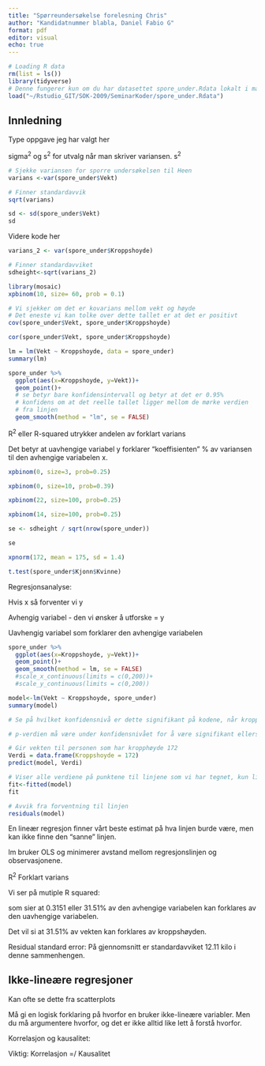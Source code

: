 ```yaml
---
title: "Spørreundersøkelse forelesning Chris"
author: "Kandidatnummer blabla, Daniel Fabio G"
format: pdf  
editor: visual
echo: true
---
```


```r
# Loading R data
rm(list = ls())
library(tidyverse)
# Denne fungerer kun om du har datasettet spore_under.Rdata lokalt i mappen din
load("~/Rstudio_GIT/SOK-2009/SeminarKoder/spore_under.Rdata")
```

## Innledning

Type oppgave jeg har valgt her

sigma^2^ og s^2^ for utvalg når man skriver variansen. s^2^

```r
# Sjekke variansen for sporre undersøkelsen til Heen
varians <-var(spore_under$Vekt)

# Finner standardavvik
sqrt(varians)

```

```r
sd <- sd(spore_under$Vekt)
sd
```

Videre kode her

```r
varians_2 <- var(spore_under$Kroppshoyde)

# Finner standardavviket
sdheight<-sqrt(varians_2)
```

```r
library(mosaic)
xpbinom(10, size= 60, prob = 0.1)
```

```r
# Vi sjekker om det er kovarians mellom vekt og høyde
# Det eneste vi kan tolke over dette tallet er at det er positivt
cov(spore_under$Vekt, spore_under$Kroppshoyde)
```

```r
cor(spore_under$Vekt, spore_under$Kroppshoyde)
```

```r
lm = lm(Vekt ~ Kroppshoyde, data = spore_under)
summary(lm)
```

```r
spore_under %>%
  ggplot(aes(x=Kroppshoyde, y=Vekt))+
  geom_point()+
  # se betyr bare konfidensintervall og betyr at det er 0.95%
  # konfidens om at det reelle tallet ligger mellom de mørke verdien
  # fra linjen
  geom_smooth(method = "lm", se = FALSE)
```

R^2^ eller R-squared utrykker andelen av forklart varians

Det betyr at uavhengige variabel y forklarer "koeffisienten" % av variansen til den avhengige variabelen x.

```r
xpbinom(0, size=3, prob=0.25)
```

```r
xpbinom(0, size=10, prob=0.39)
```

```r
xpbinom(22, size=100, prob=0.25)
```

```r
xpbinom(14, size=100, prob=0.25)
```

```r
se <- sdheight / sqrt(nrow(spore_under))

se
```

```r
xpnorm(172, mean = 175, sd = 1.4)
```

```r
t.test(spore_under$Kjonn$Kvinne)
```

Regresjonsanalyse:

Hvis x så forventer vi y\

Avhengig variabel - den vi ønsker å utforske = y

Uavhengig variabel som forklarer den avhengige variabelen

```r
spore_under %>%
  ggplot(aes(x=Kroppshoyde, y=Vekt))+
  geom_point()+
  geom_smooth(method = lm, se = FALSE)
  #scale_x_continuous(limits = c(0,200))+
  #scale_y_continuous(limits = c(0,200))
```

```r
model<-lm(Vekt ~ Kroppshoyde, spore_under)
summary(model)

# Se på hvilket konfidensnivå er dette signifikant på kodene, når kroppshoyde har *** betyr det at den hadde vært signifikant selv om det er strengere vilkår.

# p-verdien må være under konfidensnivået for å være signifikant ellers
```

```r
# Gir vekten til personen som har kropphøyde 172
Verdi = data.frame(Kroppshoyde = 172)
predict(model, Verdi)
```

```r
# Viser alle verdiene på punktene til linjene som vi har tegnet, kun linjen
fit<-fitted(model)
fit
```

```r
# Avvik fra forventning til linjen
residuals(model) 
```

En lineær regresjon finner vårt beste estimat på hva linjen burde være, men kan ikke finne den "sanne" linjen.

lm bruker OLS og minimerer avstand mellom regresjonslinjen og observasjonene.

R^2^ Forklart varians

Vi ser på mutiple R squared:

som sier at 0.3151 eller 31.51% av den avhengige variabelen kan forklares av den uavhengige variabelen.

Det vil si at 31.51% av vekten kan forklares av kroppshøyden.

Residual standard error: På gjennomsnitt er standardavviket 12.11 kilo i denne sammenhengen.

## Ikke-lineære regresjoner

Kan ofte se dette fra scatterplots

Må gi en logisk forklaring på hvorfor en bruker ikke-lineære variabler. Men du må argumentere hvorfor, og det er ikke alltid like lett å forstå hvorfor.

Korrelasjon og kausalitet:

Viktig: Korrelasjon =/ Kausalitet
